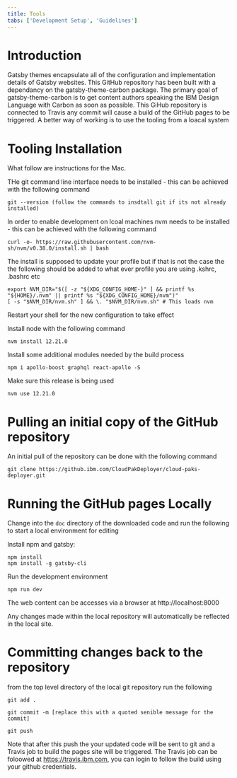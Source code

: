 ```yaml
---
title: Tools
tabs: ['Development Setup', 'Guidelines']
---
```


# Introduction

Gatsby themes encapsulate all of the configuration and implementation details of Gatsby websites. This GitHub repository has been built with a dependancy on the gatsby-theme-carbon package. The primary goal of gatsby-theme-carbon is to get content authors speaking the IBM Design Language with Carbon as soon as possible. This GiHub repository is connected to Travis any commit will cause a build of the GitHub pages to be triggered. A better way of working is to use the tooling from a loacal system


# Tooling Installation

What follow are instructions for the Mac. 

THe git command line interface needs to be installed - this can be achieved with the following command

    git --version (follow the commands to insdtall git if its not already installed)

In order to enable development on lcoal machines nvm needs to be installed  - this can be achieved with the following command

    curl -o- https://raw.githubusercontent.com/nvm-sh/nvm/v0.38.0/install.sh | bash

The install is supposed to update your profile but if that is not the case the the following should be added to what ever profile you are using .kshrc, .bashrc etc

```
export NVM_DIR="$([ -z "${XDG_CONFIG_HOME-}" ] && printf %s "${HOME}/.nvm" || printf %s "${XDG_CONFIG_HOME}/nvm")" 
[ -s "$NVM_DIR/nvm.sh" ] && \. "$NVM_DIR/nvm.sh" # This loads nvm
```

Restart your shell for the new configuration to take effect

Install node with the following command

    nvm install 12.21.0

Install some additional modules needed by the build process

    npm i apollo-boost graphql react-apollo -S

Make sure this release is being used

    nvm use 12.21.0

# Pulling an initial copy of the GitHub repository

An initial pull of the repository can be done with the following command

    git clone https://github.ibm.com/CloudPakDeployer/cloud-paks-deployer.git

# Running the GitHub pages Locally

Change into the `doc` directory of the downloaded code and run the following to start a local environment for editing

Install npm and gatsby:

    npm install
    npm install -g gatsby-cli

Run the development environment

    npm run dev

The web content can be accesses via a browser at http://localhost:8000

Any changes made within the local repository will automatically be reflected in the local site. 

# Committing changes back to the repository

from the top level directory of the local git repository run the following

    git add .

    git commit -m [replace this with a quoted senible message for the commit]
  
    git push


Note that after this push the your updated code will be sent to git and a Travis job to build the pages site will be triggered. The Travis job can be foloowed at https://travis.ibm.com, you can login to follow the build using your github credentials. 



